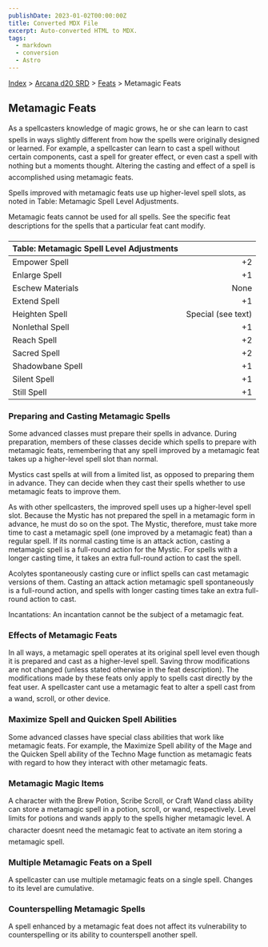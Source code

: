 ```yaml
---
publishDate: 2023-01-02T00:00:00Z
title: Converted MDX File
excerpt: Auto-converted HTML to MDX.
tags:
  - markdown
  - conversion
  - Astro
---
```






[Index](-index) > [Arcana d20 SRD](arcana-d20-srd-index) > [Feats](arcana-d20-srd-feats-index) > Metamagic Feats




## Metamagic Feats


As a spellcasters knowledge of magic grows, he or she can learn to cast spells in ways slightly different from how the spells were originally designed or learned. For example, a spellcaster can learn to cast a spell without certain components, cast a spell for greater effect, or even cast a spell with nothing but a moments thought. Altering the casting and effect of a spell is accomplished using metamagic feats.


Spells improved with metamagic feats use up higher-level spell slots, as noted in Table: Metamagic Spell Level Adjustments.


Metamagic feats cannot be used for all spells. See the specific feat descriptions for the spells that a particular feat cant modify.


| Table: Metamagic Spell Level Adjustments |  |
| :------------------------------------------ | --: |
| Empower Spell | +2 |
| Enlarge Spell | +1 |
| Eschew Materials | None |
| Extend Spell | +1 |
| Heighten Spell | Special (see text) |
| Nonlethal Spell | +1 |
| Reach Spell | +2 |
| Sacred Spell | +2 |
| Shadowbane Spell | +1 |
| Silent Spell | +1 |
| Still Spell | +1 |



### Preparing and Casting Metamagic Spells


Some advanced classes must prepare their spells in advance. During preparation, members of these classes decide which spells to prepare with metamagic feats, remembering that any spell improved by a metamagic feat takes up a higher-level spell slot than normal.


Mystics cast spells at will from a limited list, as opposed to preparing them in advance. They can decide when they cast their spells whether to use metamagic feats to improve them.


As with other spellcasters, the improved spell uses up a higher-level spell slot. Because the Mystic has not prepared the spell in a metamagic form in advance, he must do so on the spot. The Mystic, therefore, must take more time to cast a metamagic spell (one improved by a metamagic feat) than a regular spell. If its normal casting time is an attack action, casting a metamagic spell is a full-round action for the Mystic. For spells with a longer casting time, it takes an extra full-round action to cast the spell.


Acolytes spontaneously casting cure or inflict spells can cast metamagic versions of them. Casting an attack action metamagic spell spontaneously is a full-round action, and spells with longer casting times take an extra full-round action to cast.


Incantations: An incantation cannot be the subject of a metamagic feat.


### Effects of Metamagic Feats


In all ways, a metamagic spell operates at its original spell level even though it is prepared and cast as a higher-level spell. Saving throw modifications are not changed (unless stated otherwise in the feat description). The modifications made by these feats only apply to spells cast directly by the feat user. A spellcaster cant use a metamagic feat to alter a spell cast from a wand, scroll, or other device.


### Maximize Spell and Quicken Spell Abilities


Some advanced classes have special class abilities that work like metamagic feats. For example, the Maximize Spell ability of the Mage and the Quicken Spell ability of the Techno Mage function as metamagic feats with regard to how they interact with other metamagic feats.


### Metamagic Magic Items


A character with the Brew Potion, Scribe Scroll, or Craft Wand class ability can store a metamagic spell in a potion, scroll, or wand, respectively. Level limits for potions and wands apply to the spells higher metamagic level. A character doesnt need the metamagic feat to activate an item storing a metamagic spell.


### Multiple Metamagic Feats on a Spell


A spellcaster can use multiple metamagic feats on a single spell. Changes to its level are cumulative.


### Counterspelling Metamagic Spells


A spell enhanced by a metamagic feat does not affect its vulnerability to counterspelling or its ability to counterspell another spell.



